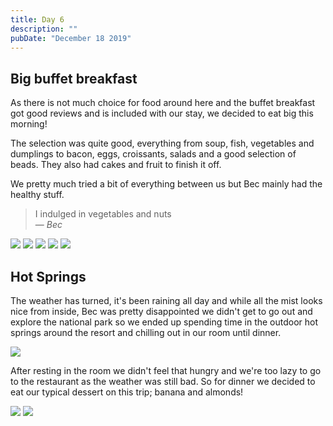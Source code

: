 ```yaml
---
title: Day 6
description: ""
pubDate: "December 18 2019"
---
```



## Big buffet breakfast

As there is not much choice for food around here and the buffet breakfast got good reviews and is included with our stay, we decided to eat big this morning!

The selection was quite good, everything from soup, fish, vegetables and dumplings to bacon, eggs, croissants, salads and a good selection of beads. They also had cakes and fruit to finish it off.

We pretty much tried a bit of everything between us but Bec mainly had the healthy stuff.

> I indulged in vegetables and nuts<br /> &mdash; <cite>Bec</cite>

<Grid>
  <Img src="2019-taiwan-vietnam/a1c5a03b3575484f8b9ec55211da3459.jpg" />
  <Img src="2019-taiwan-vietnam/86d34b7642d14b9597c004d84fd4075a.jpg" />
  <Img src="2019-taiwan-vietnam/b90fdf3124d84072b7d4cb7303611f03.jpg" />
  <Img src="2019-taiwan-vietnam/e5790fb97e3d49989cf56030841698bb.jpg" />
  <Img src="2019-taiwan-vietnam/4968bd0d069b4f50add6e08547b735fb.jpg" />
</Grid>

## Hot Springs

The weather has turned, it's been raining all day and while all the mist looks nice from inside, Bec was pretty disappointed we didn't get to go out and explore the national park so we ended up spending time in the outdoor hot springs around the resort and chilling out in our room until dinner.

<Img
  originalAspectRatio
  src="2019-taiwan-vietnam/06d29685c94945eebb445f113d99707f.jpg"
/>

After resting in the room we didn't feel that hungry and we're too lazy to go to the restaurant as the weather was still bad. So for dinner we decided to eat our typical dessert on this trip; banana and almonds!

<Grid>
  <Img src="2019-taiwan-vietnam/cc7a54004ead4b779159e8464f7fd56d.jpg" />
  <Img src="2019-taiwan-vietnam/cb4027c88f384037999bc0e62ac6dff7.jpg" />
</Grid>
